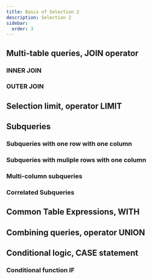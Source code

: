 ```yaml
---
title: Basis of Selection 2
description: Selection 2 
sidebar:
  order: 3
---
```


## Multi-table queries, JOIN operator
### INNER JOIN
### OUTER JOIN
## Selection limit, operator LIMIT
## Subqueries
### Subqueries with one row with one column
### Subqueries with muliple rows with one column
### Multi-column subqueries
### Correlated Subqueries
## Common Table Expressions, WITH
## Combining queries, operator UNION
## Conditional logic, CASE statement
### Conditional function IF

